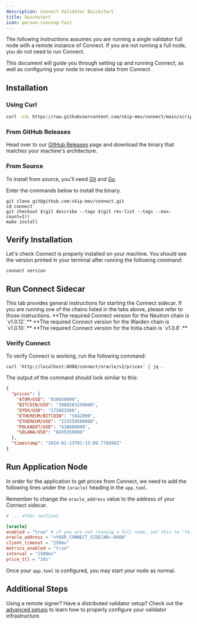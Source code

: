 ```yaml
---
description: Connect Validator Quickstart
title: Quickstart
icon: person-running-fast
---
```




<Info>
    The following instructions assumes you are running a single validator full node with a remote instance of Connect. If you are not running a full node, you do not need to run Connect.
</Info>

This document will guide you through setting up and running Connect, as well as configuring your node to receive data from Connect.

## Installation

### Using Curl

```bash
curl -sSL https://raw.githubusercontent.com/skip-mev/connect/main/scripts/install.sh | sudo bash
```

### From GitHub Releases

Head over to our [GitHub Releases](https://github.com/skip-mev/connect/releases) page and download the binary that matches your machine's architecture.

### From Source

To install from source, you'll need [Git](https://git-scm.com/) and [Go](https://go.dev/).

Enter the commands below to install the binary.
```shell
git clone git@github.com:skip-mev/connect.git
cd connect
git checkout $(git describe --tags $(git rev-list --tags --max-count=1))
make install
```

## Verify Installation

Let's check Connect is properly installed on your machine.
You should see the version printed in your terminal after running the following command:
```shell
connect version
```

## Run Connect Sidecar

<Tabs>
    <Tab title="General">
        This tab provides general instructions for starting the Connect sidecar.
        If you are running one of the chains listed in the tabs above, please refer to those instructions.
        <QuickStartSnippet />
    </Tab>
    <Tab title="dYdX">
        <QuickStartDYDXSnippet />
    </Tab>
    <Tab title="Neutron">
        **The required Connect version for the Neutron chain is `v1.0.12`.**
        <QuickStartSnippet />
    </Tab>
    <Tab title="Stargaze">
        <QuickStartStargazeSnippet />
    </Tab>
    <Tab title="Warden">
        **The required Connect version for the Warden chain is `v1.0.10`.**
        <QuickStartSnippet />
    </Tab>
    <Tab title="Initia">
        **The required Connect version for the Initia chain is `v1.0.8`.**
        <QuickStartSnippet />
    </Tab>
</Tabs>



### Verify Connect

To verify Connect is working, run the following command:

```shell
curl 'http://localhost:8080/connect/oracle/v2/prices' | jq .
```

The output of the command should look similar to this:

```json
{
  "prices": {
    "ATOM/USD": "920650000",
    "BITCOIN/USD": "3980283250000",
    "DYDX/USD": "273682500",
    "ETHEREUM/BITCOIN": "5842000",
    "ETHEREUM/USD": "232550500000",
    "POLKADOT/USD": "638800000",
    "SOLANA/USD": "8430350000"
  },
  "timestamp": "2024-01-23T01:15:09.776890Z"
}

```

## Run Application Node

In order for the application to get prices from Connect, we need to add the following lines under the `[oracle]` heading in the `app.toml`.

Remember to change the `oracle_address` value to the address of your Connect sidecar.

```toml app.toml
# ... other sections

[oracle]
enabled = "true" # if you are not running a full node, set this to "false"
oracle_address = "<YOUR_CONNECT_SIDECAR>:8080"
client_timeout = "250ms"
metrics_enabled = "true"
interval = "1500ms"
price_ttl = "10s"
```

Once your `app.toml` is configured, you may start your node as normal.

## Additional Steps

Using a remote signer? Have a distributed validator setup? Check out the [advanced setups](advanced-setups) to learn how to properly configure your validator infrastructure.